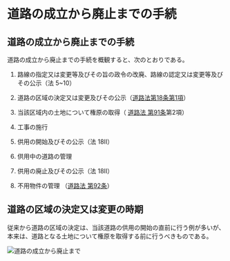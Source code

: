 # 道路の成立から廃止までの手続

## 道路の成立から廃止までの手続

道路の成立から廃止までの手続を概観すると、次のとおりである。

1. 路線の指定又は変更等及びその旨の政令の改廃、路線の認定又は変更等及びその公示（法 5~10）

2. 道路の区域の決定又は変更及びその公示（[道路法第18条第1項](https://elaws.e-gov.go.jp/document?lawid=327AC1000000180#Mp-At_18)）

3. 当該区域内の土地について権原の取得（ [道路法 第91条](https://elaws.e-gov.go.jp/document?lawid=327AC1000000180#Mp-At_91)第2項）

4. 工事の施行

5. 供用の開始及びその公示（法 18Ⅱ）

6. 供用中の道路の管理

7. 供用の廃止及びその公示（法 18Ⅱ）

8. 不用物件の管理 （[道路法 第92条](https://elaws.e-gov.go.jp/document?lawid=327AC1000000180#Mp-At_92)）

## 道路の区域の決定又は変更の時期

従来から道路の区域の決定は、当該道路の供用の開始の直前に行う例が多いが、本来は、道路となる土地について権原を取得する前に行うべきものである。

![道路の成立から廃止まで](/images/load/road-management/rm1-02.png)
